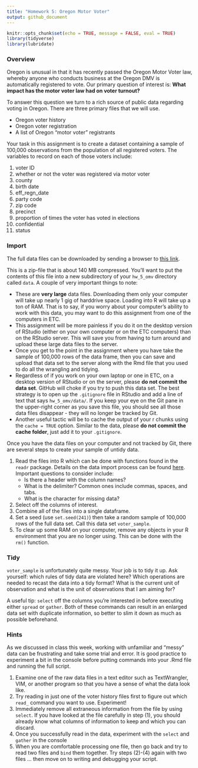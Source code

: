 ```yaml
---
title: "Homework 5: Oregon Motor Voter"
output: github_document
---
```


```r
knitr::opts_chunk$set(echo = TRUE, message = FALSE, eval = TRUE)
library(tidyverse)
library(lubridate)
```

### Overview

Oregon is unusual in that it has recently passed the Oregon Motor Voter law, whereby anyone who conducts business at the Oregon DMV is automatically registered to vote. Our primary question of interest is: **What impact has the motor voter law had on voter turnout?**

To answer this question we turn to a rich source of public data regarding voting in Oregon. There are three primary files that we will use.

- Oregon voter history
- Oregon voter registration 
- A list of Oregon "motor voter" registrants 

Your task in this assignment is to create a dataset containing a sample of 100,000 observations from the population of all registered voters. The variables to record on each of those voters include:

1. voter ID
2. whether or not the voter was registered via motor voter
3. county
4. birth date
5. eff_regn_date
6. party code
7. zip code
8. precinct
9. proportion of times the voter has voted in elections
10. confidential
11. status


### Import

The full data files can be downloaded by sending a browser to [this link](https://www.dropbox.com/sh/udb9vudyt77810o/AAAXQJd4k0wBn1ec3H8Q7RQta?dl=0).

This is a zip-file that is about 140 MB compressed. You'll want to put the contents of this file into a new subdirectory of your `hw_5_omv` directory called `data`. A couple of very important things to note:

- These are **very large** data files. Downloading them only your computer will take up nearly 1 gig of harddrive space. Loading into R will take up a ton of RAM. That is to say, if you worry about your computer's ability to work with this data, you may want to do this assignment from one of the computers in ETC.
- This assignment will be more painless if you do it on the desktop version of RStudio (either on your own computer or on the ETC computers) than on the RStudio server. This will save you from having to turn around and upload these large data files to the server.
- Once you get to the point in the assignment where you have take the sample of 100,000 rows of the data frame, then you can save and upload that data set to the server along with the Rmd file that you used to do all the wrangling and tidying.
- Regardless of if you work on your own laptop or one in ETC, on a desktop version of RStudio or on the server, please **do not commit the data set**. GitHub will choke if you try to push this data set. The best strategy is to open up the `.gitignore` file in RStudio and add a line of text that says `hw_5_omv/data/`. If you keep your eye on the Git pane in the upper-right corner as you save this file, you should see all those data files disappear - they will no longer be tracked by Git.
- Another useful tactic will be to cache the output of your r chunks using the `cache = TRUE` option. Similar to the data, please **do not commit the cache folder**, just add it to your `.gitignore`.

Once you have the data files on your computer and not tracked by Git, there are several steps to create your sample of untidy data.

1. Read the files into R which can be done with functions found in the `readr` package. Details on the data import process can be found [here](http://r4ds.had.co.nz/data-import.html). Important questions to consider include:
    - Is there a header with the column names?
    - What is the delimiter? Common ones include commas, spaces, and tabs.
    - What is the character for missing data?
2. Select off the columns of interest.
3. Combine all of the files into a single dataframe.
4. Set a seed (use `set.seed(241)`) then take a random sample of 100,000 rows of the full data set. Call this data set `voter_sample`.
5. To clear up some RAM on your computer, remove any objects in your R environment that you are no longer using. This can be done with the `rm()` function.


### Tidy

`voter_sample` is unfortunately quite messy. Your job is to tidy it up. Ask yourself: which rules of tidy data are violated here? Which operations are needed to recast the data into a tidy format? What is the current unit of observation and what is the unit of observations that I am aiming for?

A useful tip: `select` off the columns you're interested in before executing either `spread` or `gather`. Both of these commands can result in an enlarged data set with duplicate information, so better to slim it down as much as possible beforehand.


### Hints

As we discussed in class this week, working with unfamiliar and "messy" data can be frustrating and take some trial and error. It is good practice to experiment a bit in the console before putting commands into your .Rmd file and running the full script.

1. Examine one of the raw data files in a text editor such as TextWrangler, VIM, or another program so that you have a sense of what the data look like. 
2. Try reading in just one of the voter history files first to figure out which `read_` command you want to use. Experiment!
3. Immediately remove all extraneous information from the file by using `select`. If you have looked at the file carefully in step (1), you should already know what columns of information to keep and which you can discard.
4. Once you successfully read in the data, experiment with the `select` and `gather` in the console
5. When you are comfortable processing one file, then go back and try to read two files and `bind` them together. Try steps (2)-(4) again with two files ... then move on to writing and debugging your script. 





